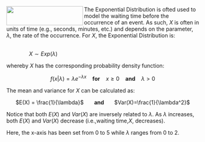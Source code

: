 <img src="http://myweb.polyu.edu.hk/~iclychow/exponent2.gif" width="200" height="50" align="left">

The Exponential Distribution is ofted used to model the waiting time before the occurrence of an event. As such, $X$ is often in units of time (e.g., seconds, minutes, etc.) and depends on the parameter, $\lambda$, the rate of the occurrence. For $X$, the Exponential Distribution is:

&nbsp;&nbsp;&nbsp;&nbsp;&nbsp;&nbsp;&nbsp;&nbsp;&nbsp;&nbsp;&nbsp;&nbsp;&nbsp;&nbsp;&nbsp;&nbsp;&nbsp;&nbsp;&nbsp;&nbsp;&nbsp;&nbsp;&nbsp;&nbsp;&nbsp;&nbsp;&nbsp;&nbsp;&nbsp;&nbsp;&nbsp;&nbsp;&nbsp;&nbsp;&nbsp;&nbsp;&nbsp;&nbsp;&nbsp;&nbsp;&nbsp;&nbsp;&nbsp;&nbsp;&nbsp;&nbsp;&nbsp;&nbsp;&nbsp;&nbsp;&nbsp;&nbsp;&nbsp;&nbsp;&nbsp;&nbsp;&nbsp;&nbsp;&nbsp;&nbsp;&nbsp;&nbsp;&nbsp;&nbsp;&nbsp;&nbsp;&nbsp;&nbsp;&nbsp;&nbsp;&nbsp;&nbsp;&nbsp;&nbsp;&nbsp;&nbsp;&nbsp;&nbsp;&nbsp;&nbsp;&nbsp;&nbsp;&nbsp;&nbsp;&nbsp;&nbsp;&nbsp;&nbsp;&nbsp;&nbsp;&nbsp;&nbsp;&nbsp;&nbsp;&nbsp;&nbsp;&nbsp;&nbsp;&nbsp;&nbsp;&nbsp;&nbsp;&nbsp;&nbsp;&nbsp;&nbsp;&nbsp;&nbsp;&nbsp;&nbsp;&nbsp;&nbsp;&nbsp;&nbsp;&nbsp;&nbsp;&nbsp;&nbsp;&nbsp;&nbsp;&nbsp;&nbsp;&nbsp;&nbsp;&nbsp;&nbsp;&nbsp;&nbsp;&nbsp;&nbsp;&nbsp;&nbsp;&nbsp;&nbsp;&nbsp;&nbsp;&nbsp;&nbsp;&nbsp;&nbsp;&nbsp;&nbsp;&nbsp;$X \sim Exp(\lambda)$

whereby $X$ has the corresponding probability density function:

<center>$f(x|\lambda) = \lambda e^{-\lambda x}$ &nbsp;&nbsp; <b>for</b> &nbsp;&nbsp; $x \geq 0$ &nbsp;&nbsp; <b>and</b> &nbsp;&nbsp; $\lambda > 0$ </center>

The mean and variance for $X$ can be calculated as:

<center> $E(X) = \frac{1}{\lambda}$ &nbsp;&nbsp;&nbsp;&nbsp;&nbsp; <b> and </b> &nbsp;&nbsp;&nbsp;&nbsp;&nbsp; $Var(X)=\frac{1}{\lambda^2}$ </center>

Notice that both $E(X)$ and $Var(X)$ are inversely related to $\lambda$. As $\lambda$ increases, both $E(X)$ and $Var(X)$ decrease (i.e.,waiting time,$X$, decreases).

Here, the x-axis has been set from 0 to 5 while $\lambda$ ranges from 0 to 2.